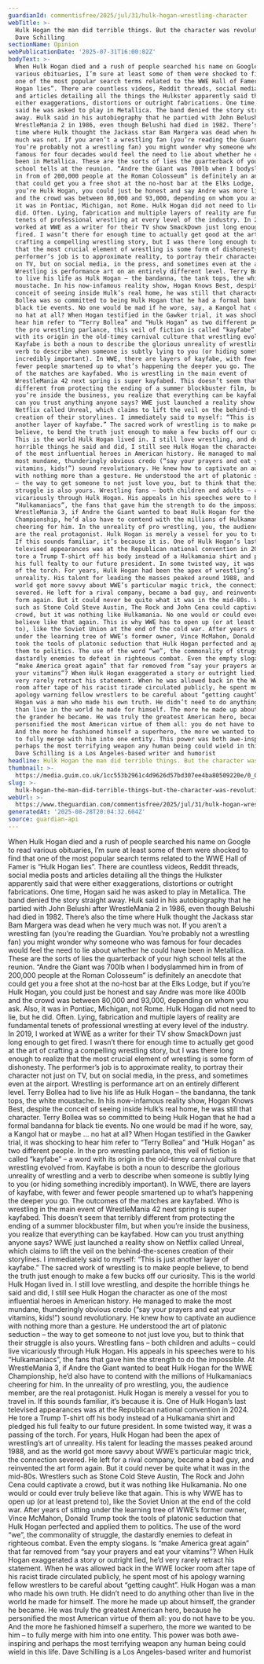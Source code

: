 ```yaml
---
guardianId: commentisfree/2025/jul/31/hulk-hogan-wrestling-character
webTitle: >-
  Hulk Hogan the man did terrible things. But the character was revolutionary |
  Dave Schilling
sectionName: Opinion
webPublicationDate: '2025-07-31T16:00:02Z'
bodyText: >-
  When Hulk Hogan died and a rush of people searched his name on Google to read
  various obituaries, I’m sure at least some of them were shocked to find that
  one of the most popular search terms related to the WWE Hall of Famer is “Hulk
  Hogan lies”. There are countless videos, Reddit threads, social media posts
  and articles detailing all the things the Hulkster apparently said that were
  either exaggerations, distortions or outright fabrications. One time, Hogan
  said he was asked to play in Metallica. The band denied the story straight
  away. Hulk said in his autobiography that he partied with John Belushi after
  WrestleMania 2 in 1986, even though Belushi had died in 1982. There’s also the
  time where Hulk thought the Jackass star Bam Margera was dead when he very
  much was not. If you aren’t a wrestling fan (you’re reading the Guardian.
  You’re probably not a wrestling fan) you might wonder why someone who was
  famous for four decades would feel the need to lie about whether he could have
  been in Metallica. These are the sorts of lies the quarterback of your high
  school tells at the reunion. “Andre the Giant was 700lb when I bodyslammed him
  in from of 200,000 people at the Roman Colosseum” is definitely an anecdote
  that could get you a free shot at the no-host bar at the Elks Lodge, but if
  you’re Hulk Hogan, you could just be honest and say Andre was more like 400lb
  and the crowd was between 80,000 and 93,000, depending on whom you ask. Also,
  it was in Pontiac, Michigan, not Rome. Hulk Hogan did not need to lie, but he
  did. Often. Lying, fabrication and multiple layers of reality are fundamental
  tenets of professional wrestling at every level of the industry. In 2019, I
  worked at WWE as a writer for their TV show SmackDown just long enough to get
  fired. I wasn’t there for enough time to actually get good at the art of
  crafting a compelling wrestling story, but I was there long enough to realize
  that the most crucial element of wrestling is some form of dishonesty. The
  performer’s job is to approximate reality, to portray their character not just
  on TV, but on social media, in the press, and sometimes even at the airport.
  Wrestling is performance art on an entirely different level. Terry Bollea had
  to live his life as Hulk Hogan – the bandanna, the tank tops, the white
  moustache. In his now-infamous reality show, Hogan Knows Best, despite the
  conceit of seeing inside Hulk’s real home, he was still that character. Terry
  Bollea was so committed to being Hulk Hogan that he had a formal bandanna for
  black tie events. No one would be mad if he wore, say, a Kangol hat or maybe …
  no hat at all? When Hogan testified in the Gawker trial, it was shocking to
  hear him refer to “Terry Bollea” and “Hulk Hogan” as two different people. In
  the pro wrestling parlance, this veil of fiction is called “kayfabe” – a word
  with its origin in the old-timey carnival culture that wrestling evolved from.
  Kayfabe is both a noun to describe the glorious unreality of wrestling and a
  verb to describe when someone is subtly lying to you (or hiding something
  incredibly important). In WWE, there are layers of kayfabe, with fewer and
  fewer people smartened up to what’s happening the deeper you go. The outcomes
  of the matches are kayfabed. Who is wrestling in the main event of
  WrestleMania 42 next spring is super kayfabed. This doesn’t seem that terribly
  different from protecting the ending of a summer blockbuster film, but when
  you’re inside the business, you realize that everything can be kayfabed. How
  can you trust anything anyone says? WWE just launched a reality show on
  Netflix called Unreal, which claims to lift the veil on the behind-the-scenes
  creation of their storylines. I immediately said to myself: “This is just
  another layer of kayfabe.” The sacred work of wrestling is to make people
  believe, to bend the truth just enough to make a few bucks off our curiosity.
  This is the world Hulk Hogan lived in. I still love wrestling, and despite the
  horrible things he said and did, I still see Hulk Hogan the character as one
  of the most influential heroes in American history. He managed to make the
  most mundane, thunderingly obvious credo (“say your prayers and eat your
  vitamins, kids!”) sound revolutionary. He knew how to captivate an audience
  with nothing more than a gesture. He understood the art of platonic seduction
  – the way to get someone to not just love you, but to think that their
  struggle is also yours. Wrestling fans – both children and adults – could live
  vicariously through Hulk Hogan. His appeals in his speeches were to his
  “Hulkamaniacs”, the fans that gave him the strength to do the impossible. At
  WrestleMania 3, if Andre the Giant wanted to beat Hulk Hogan for the WWE
  Championship, he’d also have to contend with the millions of Hulkamaniacs
  cheering for him. In the unreality of pro wrestling, you, the audience member,
  are the real protagonist. Hulk Hogan is merely a vessel for you to travel in.
  If this sounds familiar, it’s because it is. One of Hulk Hogan’s last
  televised appearances was at the Republican national convention in 2024. He
  tore a Trump T-shirt off his body instead of a Hulkamania shirt and pledged
  his full fealty to our future president. In some twisted way, it was a passing
  of the torch. For years, Hulk Hogan had been the apex of wrestling’s art of
  unreality. His talent for leading the masses peaked around 1988, and as the
  world got more savvy about WWE’s particular magic trick, the connection
  severed. He left for a rival company, became a bad guy, and reinvented the art
  form again. But it could never be quite what it was in the mid-80s. Wrestlers
  such as Stone Cold Steve Austin, The Rock and John Cena could captivate a
  crowd, but it was nothing like Hulkamania. No one would or could ever truly
  believe like that again. This is why WWE has to open up (or at least pretend
  to), like the Soviet Union at the end of the cold war. After years of sitting
  under the learning tree of WWE’s former owner, Vince McMahon, Donald Trump
  took the tools of platonic seduction that Hulk Hogan perfected and applied
  them to politics. The use of the word “we”, the commonality of struggle, the
  dastardly enemies to defeat in righteous combat. Even the empty slogans. Is
  “make America great again” that far removed from “say your prayers and eat
  your vitamins”? When Hulk Hogan exaggerated a story or outright lied, he’d
  very rarely retract his statement. When he was allowed back in the WWE locker
  room after tape of his racist tirade circulated publicly, he spent most of his
  apology warning fellow wrestlers to be careful about “getting caught”. Hulk
  Hogan was a man who made his own truth. He didn’t need to do anything other
  than live in the world he made for himself. The more he made up about himself,
  the grander he became. He was truly the greatest American hero, because he
  personified the most American virtue of them all: you do not have to be you.
  And the more he fashioned himself a superhero, the more we wanted to be him –
  to fully merge with him into one entity. This power was both awe-inspiring and
  perhaps the most terrifying weapon any human being could wield in this life.
  Dave Schilling is a Los Angeles-based writer and humorist
headline: Hulk Hogan the man did terrible things. But the character was revolutionary
thumbnail: >-
  https://media.guim.co.uk/1cc553b2961c4d9626d57bd307ee4ba80509220e/0_0_2048_1638/500.jpg
slug: >-
  hulk-hogan-the-man-did-terrible-things-but-the-character-was-revolutionary-or-dave-schilling
webUrl: >-
  https://www.theguardian.com/commentisfree/2025/jul/31/hulk-hogan-wrestling-character
generatedAt: '2025-08-28T20:04:32.604Z'
source: guardian-api
---
```

When Hulk Hogan died and a rush of people searched his name on Google to read various obituaries, I’m sure at least some of them were shocked to find that one of the most popular search terms related to the WWE Hall of Famer is “Hulk Hogan lies”. There are countless videos, Reddit threads, social media posts and articles detailing all the things the Hulkster apparently said that were either exaggerations, distortions or outright fabrications. One time, Hogan said he was asked to play in Metallica. The band denied the story straight away. Hulk said in his autobiography that he partied with John Belushi after WrestleMania 2 in 1986, even though Belushi had died in 1982. There’s also the time where Hulk thought the Jackass star Bam Margera was dead when he very much was not. If you aren’t a wrestling fan (you’re reading the Guardian. You’re probably not a wrestling fan) you might wonder why someone who was famous for four decades would feel the need to lie about whether he could have been in Metallica. These are the sorts of lies the quarterback of your high school tells at the reunion. “Andre the Giant was 700lb when I bodyslammed him in from of 200,000 people at the Roman Colosseum” is definitely an anecdote that could get you a free shot at the no-host bar at the Elks Lodge, but if you’re Hulk Hogan, you could just be honest and say Andre was more like 400lb and the crowd was between 80,000 and 93,000, depending on whom you ask. Also, it was in Pontiac, Michigan, not Rome. Hulk Hogan did not need to lie, but he did. Often. Lying, fabrication and multiple layers of reality are fundamental tenets of professional wrestling at every level of the industry. In 2019, I worked at WWE as a writer for their TV show SmackDown just long enough to get fired. I wasn’t there for enough time to actually get good at the art of crafting a compelling wrestling story, but I was there long enough to realize that the most crucial element of wrestling is some form of dishonesty. The performer’s job is to approximate reality, to portray their character not just on TV, but on social media, in the press, and sometimes even at the airport. Wrestling is performance art on an entirely different level. Terry Bollea had to live his life as Hulk Hogan – the bandanna, the tank tops, the white moustache. In his now-infamous reality show, Hogan Knows Best, despite the conceit of seeing inside Hulk’s real home, he was still that character. Terry Bollea was so committed to being Hulk Hogan that he had a formal bandanna for black tie events. No one would be mad if he wore, say, a Kangol hat or maybe … no hat at all? When Hogan testified in the Gawker trial, it was shocking to hear him refer to “Terry Bollea” and “Hulk Hogan” as two different people. In the pro wrestling parlance, this veil of fiction is called “kayfabe” – a word with its origin in the old-timey carnival culture that wrestling evolved from. Kayfabe is both a noun to describe the glorious unreality of wrestling and a verb to describe when someone is subtly lying to you (or hiding something incredibly important). In WWE, there are layers of kayfabe, with fewer and fewer people smartened up to what’s happening the deeper you go. The outcomes of the matches are kayfabed. Who is wrestling in the main event of WrestleMania 42 next spring is super kayfabed. This doesn’t seem that terribly different from protecting the ending of a summer blockbuster film, but when you’re inside the business, you realize that everything can be kayfabed. How can you trust anything anyone says? WWE just launched a reality show on Netflix called Unreal, which claims to lift the veil on the behind-the-scenes creation of their storylines. I immediately said to myself: “This is just another layer of kayfabe.” The sacred work of wrestling is to make people believe, to bend the truth just enough to make a few bucks off our curiosity. This is the world Hulk Hogan lived in. I still love wrestling, and despite the horrible things he said and did, I still see Hulk Hogan the character as one of the most influential heroes in American history. He managed to make the most mundane, thunderingly obvious credo (“say your prayers and eat your vitamins, kids!”) sound revolutionary. He knew how to captivate an audience with nothing more than a gesture. He understood the art of platonic seduction – the way to get someone to not just love you, but to think that their struggle is also yours. Wrestling fans – both children and adults – could live vicariously through Hulk Hogan. His appeals in his speeches were to his “Hulkamaniacs”, the fans that gave him the strength to do the impossible. At WrestleMania 3, if Andre the Giant wanted to beat Hulk Hogan for the WWE Championship, he’d also have to contend with the millions of Hulkamaniacs cheering for him. In the unreality of pro wrestling, you, the audience member, are the real protagonist. Hulk Hogan is merely a vessel for you to travel in. If this sounds familiar, it’s because it is. One of Hulk Hogan’s last televised appearances was at the Republican national convention in 2024. He tore a Trump T-shirt off his body instead of a Hulkamania shirt and pledged his full fealty to our future president. In some twisted way, it was a passing of the torch. For years, Hulk Hogan had been the apex of wrestling’s art of unreality. His talent for leading the masses peaked around 1988, and as the world got more savvy about WWE’s particular magic trick, the connection severed. He left for a rival company, became a bad guy, and reinvented the art form again. But it could never be quite what it was in the mid-80s. Wrestlers such as Stone Cold Steve Austin, The Rock and John Cena could captivate a crowd, but it was nothing like Hulkamania. No one would or could ever truly believe like that again. This is why WWE has to open up (or at least pretend to), like the Soviet Union at the end of the cold war. After years of sitting under the learning tree of WWE’s former owner, Vince McMahon, Donald Trump took the tools of platonic seduction that Hulk Hogan perfected and applied them to politics. The use of the word “we”, the commonality of struggle, the dastardly enemies to defeat in righteous combat. Even the empty slogans. Is “make America great again” that far removed from “say your prayers and eat your vitamins”? When Hulk Hogan exaggerated a story or outright lied, he’d very rarely retract his statement. When he was allowed back in the WWE locker room after tape of his racist tirade circulated publicly, he spent most of his apology warning fellow wrestlers to be careful about “getting caught”. Hulk Hogan was a man who made his own truth. He didn’t need to do anything other than live in the world he made for himself. The more he made up about himself, the grander he became. He was truly the greatest American hero, because he personified the most American virtue of them all: you do not have to be you. And the more he fashioned himself a superhero, the more we wanted to be him – to fully merge with him into one entity. This power was both awe-inspiring and perhaps the most terrifying weapon any human being could wield in this life. Dave Schilling is a Los Angeles-based writer and humorist
